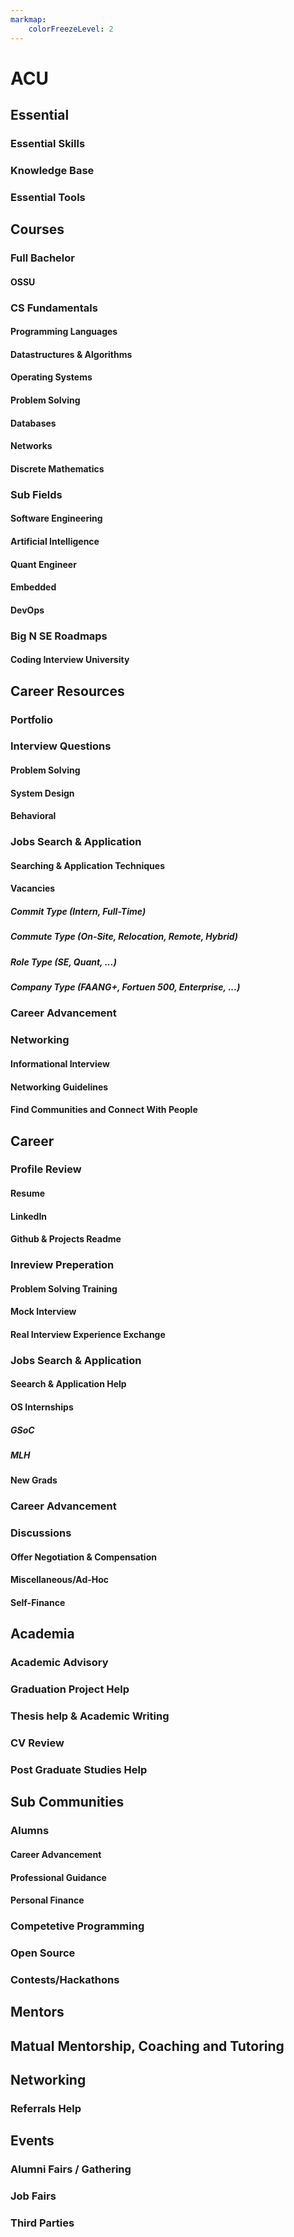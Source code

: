 ```yaml
---
markmap:
    colorFreezeLevel: 2
---
```


# ACU

## Essential

### Essential Skills

### Knowledge Base

### Essential Tools

## Courses

### Full Bachelor

#### OSSU

### CS Fundamentals

#### Programming Languages

#### Datastructures & Algorithms

#### Operating Systems

#### Problem Solving

#### Databases

#### Networks

#### Discrete Mathematics

### Sub Fields

#### Software Engineering

#### Artificial Intelligence

#### Quant Engineer

#### Embedded

#### DevOps

### Big N SE Roadmaps

#### Coding Interview University

## Career Resources

### Portfolio

### Interview Questions

#### Problem Solving

#### System Design

#### Behavioral

### Jobs Search & Application

#### Searching & Application Techniques

#### Vacancies

##### Commit Type (Intern, Full-Time)

##### Commute Type (On-Site, Relocation, Remote, Hybrid)

##### Role Type (SE, Quant, ...)

##### Company Type (FAANG+, Fortuen 500, Enterprise, ...)

### Career Advancement

### Networking

#### Informational Interview

#### Networking Guidelines

#### Find Communities and Connect With People

## Career

### Profile Review

#### Resume

#### LinkedIn

#### Github & Projects Readme

### Inreview Preperation

#### Problem Solving Training

#### Mock Interview

#### Real Interview Experience Exchange

### Jobs Search & Application

#### Seearch & Application Help

#### OS Internships

##### GSoC

##### MLH

#### New Grads

### Career Advancement

### Discussions

#### Offer Negotiation & Compensation

#### Miscellaneous/Ad-Hoc

#### Self-Finance

## Academia

### Academic Advisory

### Graduation Project Help

### Thesis help & Academic Writing

### CV Review

### Post Graduate Studies Help

## Sub Communities

### Alumns

#### Career Advancement

#### Professional Guidance

#### Personal Finance

### Competetive Programming

### Open Source

### Contests/Hackathons

## Mentors

## Matual Mentorship, Coaching and Tutoring

## Networking

### Referrals Help

## Events

### Alumni Fairs / Gathering

### Job Fairs

### Third Parties
